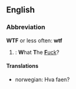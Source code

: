 ==English==

===Abbreviation===
'''WTF''' or less often: '''wtf'''

#{{cattag|Internet}}: '''W'''hat '''T'''he '''[[fuck|F]]'''[[fuck|uck]]?

====Translations====
*norwegian: Hva faen?